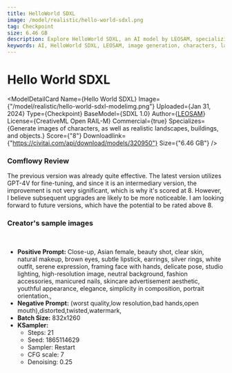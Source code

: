 ```yaml
---
title: HelloWorld SDXL
image: /model/realistic/hello-world-sdxl.png
tag: Checkpoint
size: 6.46 GB
description: Explore HelloWorld SDXL, an AI model by LEOSAM, specializing in generating images of characters, landscapes, buildings, and objects. Perfect for commercial use.
keywords: AI, HelloWorld SDXL, LEOSAM, image generation, characters, landscapes, buildings, objects, commercial use, GPT-4V, fine-tuning
---
```



# Hello World SDXL

<ModelDetailCard 
  Name={<span>Hello World SDXL</span>}
  Image={"/model/realistic/hello-world-sdxl-modelimg.png"}
  Uploaded={<span>Jan 31, 2024</span>}
  Type={<span>Checkpoint</span>}
  BaseModel={<span>SDXL 1.0</span>}
  Author={<a href="https://civitai.com/user/LEOSAM">LEOSAM</a>}
  License={<span>CreativeML Open RAIL-M</span>}
  Commercial={true}
  Specializes={<span>Generate images of characters, as well as realistic landscapes, buildings, and objects.</span>}
  Score={"8"}
  Downloadlink={"https://civitai.com/api/download/models/320950"}
  Size={"6.46 GB"}
/>

### Comflowy Review
The previous version was already quite effective. The latest version utilizes GPT-4V for fine-tuning, and since it is an intermediary version, the improvement is not very significant, which is why it's scored at 8. However, I believe subsequent upgrades are likely to be more noticeable.
I am looking forward to future versions, which have the potential to be rated above 8.

### Creator's sample images

<br/>
<PhotoProvider>
  <PhotoView src="/model/realistic/001.png">
    <img src="/model/realistic/001.png" alt="" className='rounded-lg'/>
  </PhotoView>
</PhotoProvider>

* **Positive Prompt:** Close-up, Asian female, beauty shot, clear skin, natural makeup, brown eyes, subtle lipstick, earrings, silver rings, white outfit, serene expression, framing face with hands, delicate pose, studio lighting, high-resolution image, neutral background, fashion accessories, manicured nails, skincare advertisement aesthetic, youthful appearance, elegance, simplicity in composition, portrait orientation.,
* **Negative Prompt:** (worst quality,low resolution,bad hands,open mouth),distorted,twisted,watermark,
* **Batch Size:** 832x1260
* **KSampler:** 
  * Steps: 21
  * Seed: 1865114629
  * Sampler: Restart
  * CFG scale: 7
  * Denoising: 0.25